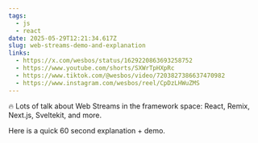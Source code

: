 ```yaml
---
tags:
  - js
  - react
date: 2025-05-29T12:21:34.617Z
slug: web-streams-demo-and-explanation
links:
  - https://x.com/wesbos/status/1629220863693258752
  - https://www.youtube.com/shorts/SXWrTpHXpRc
  - https://www.tiktok.com/@wesbos/video/7203827386637470982
  - https://www.instagram.com/wesbos/reel/CpDzLHWuZMS
---
```


🔥 Lots of talk about Web Streams in the framework space: React, Remix, Next.js, Sveltekit, and more. 

Here is a quick 60 second explanation + demo.
